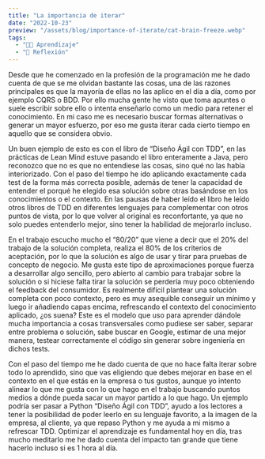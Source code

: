 ```yaml
---
title: "La importancia de iterar"
date: "2022-10-23"
preview: "/assets/blog/importance-of-iterate/cat-brain-freeze.webp"
tags:
  - "👨‍💻 Aprendizaje"
  - "🧠 Reflexión"
---
```


Desde que he comenzado en la profesión de la programación me he dado cuenta de
que se me olvidan bastante las cosas, una de las razones principales es que la
mayoría de ellas no las aplico en el día a día, como por ejemplo CQRS o BDD. Por
ello mucha gente he visto que toma apuntes o suele escribir sobre ello o intenta
enseñarlo como un medio para retener el conocimiento. En mi caso me es necesario
buscar formas alternativas o generar un mayor esfuerzo, por eso me gusta iterar
cada cierto tiempo en aquello que se considera obvio.

Un buen ejemplo de esto es con el libro de “Diseño Ágil con TDD”, en las
prácticas de Lean Mind estuve pasando el libro enteramente a Java, pero
reconozco que no es que no entendiese las cosas, sino qué no las había
interiorizado. Con el paso del tiempo he ido aplicando exactamente cada test de
la forma más correcta posible, además de tener la capacidad de entender el
porqué he elegido esa solución sobre otras basándose en los conocimientos o el
contexto. En las pausas de haber leído el libro he leído otros libros de TDD en
diferentes lenguajes para complementar con otros puntos de vista, por lo que
volver al original es reconfortante, ya que no solo puedes entenderlo mejor,
sino tener la habilidad de mejorarlo incluso.

En el trabajo escucho mucho el “80/20” que viene a decir que el 20% del trabajo
de la solución completa, realiza el 80% de los criterios de aceptación, por lo
que la solución es algo de usar y tirar para pruebas de concepto de negocio. Me
gusta este tipo de aproximaciones porque fuerza a desarrollar algo sencillo,
pero abierto al cambio para trabajar sobre la solución o si hiciese falta tirar
la solución se perdería muy poco obteniendo el feedback del consumidor. Es
realmente difícil plantear una solución completa con poco contexto, pero es muy
asequible conseguir un mínimo y luego ir añadiendo capas encima, refrescando el
contexto del conocimiento aplicado, ¿os suena? Este es el modelo que uso para
aprender dándole mucha importancia a cosas transversales como pudiese ser saber,
separar entre problema o solución, sabe buscar en Google, estimar de una mejor
manera, testear correctamente el código sin generar sobre ingeniería en dichos
tests.

Con el paso del tiempo me he dado cuenta de que no hace falta iterar sobre todo
lo aprendido, sino que vas eligiendo que debes mejorar en base en el contexto en
el que estás en la empresa o tus gustos, aunque yo intento alinear lo que me
gusta con lo que hago en el trabajo buscando puntos medios a dónde pueda sacar
un mayor partido a lo que hago. Un ejemplo podría ser pasar a Python “Diseño
Ágil con TDD”, ayudo a los lectores a tener la posibilidad de poder leerlo en su
lenguaje favorito, a la imagen de la empresa, al cliente, ya que repaso Python y
me ayuda a mi mismo a refrescar TDD. Optimizar el aprendizaje es fundamental hoy
en día, tras mucho meditarlo me he dado cuenta del impacto tan grande que tiene
hacerlo incluso si es 1 hora al día.
